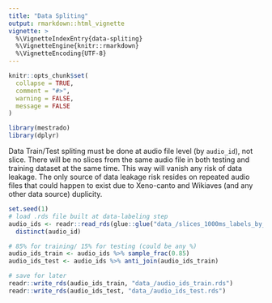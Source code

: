 ```yaml
---
title: "Data Spliting"
output: rmarkdown::html_vignette
vignette: >
  %\VignetteIndexEntry{data-spliting}
  %\VignetteEngine{knitr::rmarkdown}
  %\VignetteEncoding{UTF-8}
---
```


```r
knitr::opts_chunk$set(
  collapse = TRUE,
  comment = "#>",
  warning = FALSE,
  message = FALSE
)
```

```r
library(mestrado)
library(dplyr)
```

Data Train/Test spliting must be done at audio file level (by `audio_id`), not slice. There will be no slices from the same audio file in both testing and training dataset at the same time. This way will vanish any risk of data leakage. The only source of data leakage risk resides on repeated audio files that could happen to exist due to Xeno-canto and Wikiaves (and any other data source) duplicity.

```r
set.seed(1)
# load .rds file built at data-labeling step
audio_ids <- readr::read_rds(glue::glue("data_/slices_1000ms_labels_by_humans.rds")) %>% 
  distinct(audio_id)

# 85% for training/ 15% for testing (could be any %)
audio_ids_train <- audio_ids %>% sample_frac(0.85)
audio_ids_test <- audio_ids %>% anti_join(audio_ids_train)

# save for later
readr::write_rds(audio_ids_train, "data_/audio_ids_train.rds")
readr::write_rds(audio_ids_test, "data_/audio_ids_test.rds")
```

